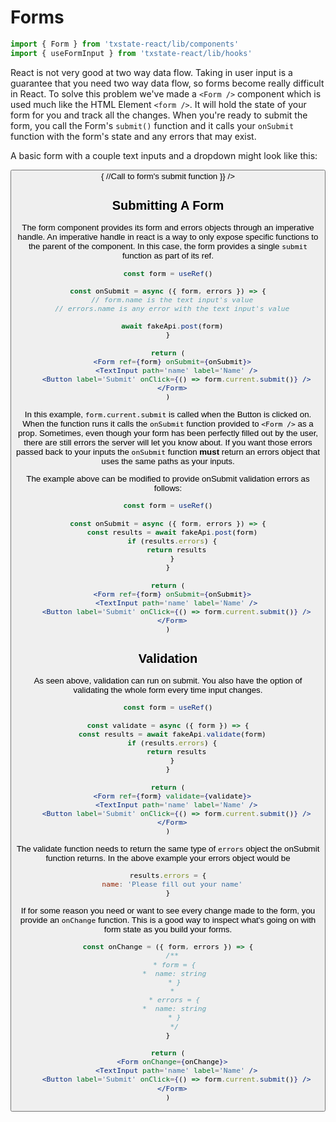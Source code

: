 
<Meta title="Form|Using" components={Form} />

# Forms

```jsx
import { Form } from 'txstate-react/lib/components'
import { useFormInput } from 'txstate-react/lib/hooks'
```

<Props of={Form} />

React is not very good at two way data flow. Taking in user input is a guarantee that you need two way data flow, 
so forms become really difficult in React. To solve this problem we've made a `<Form />` component which is used much 
like the HTML Element `<form />`. It will hold the state of your form for you and track all the changes. When you're ready 
to submit the form, you call the Form's `submit()` function and it calls your `onSubmit` function with the form's state and 
any errors that may exist.

A basic form with a couple text inputs and a dropdown might look like this:

<Preview>
  <Story name='basic form'>
    <Form>
      <Stack spacing={12}>
        <TextInput path='name.first' label='First Name' />
        <TextInput path='name.last' label='Last Name' />
        <Button 
          label='Submit'
          ariaLabel='submit name'
          onClick={() => {
            //Call to form's submit function
          }} 
        />
      </Stack>
    </Form>
  </Story>
</Preview>

## Submitting A Form

The form component provides its form and errors objects through an imperative handle. An imperative handle in react is a way to only 
expose specific functions to the parent of the component. In this case, the form provides a single `submit` function as part of its 
ref.

```jsx
const form = useRef()

const onSubmit = async ({ form, errors }) => {
  // form.name is the text input's value
  // errors.name is any error with the text input's value

  await fakeApi.post(form)
}

return (
  <Form ref={form} onSubmit={onSubmit}>
    <TextInput path='name' label='Name' />
    <Button label='Submit' onClick={() => form.current.submit()} />
  </Form>
)
```

In this example, `form.current.submit` is called when the Button is clicked on. When the function runs it calls the `onSubmit` 
function provided to `<Form />` as a prop. Sometimes, even though your form has been perfectly filled out by the user, 
there are still errors the server will let you know about. If you want those errors passed back to your inputs the `onSubmit`
function **must** return an errors object that uses the same paths as your inputs.

The example above can be modified to provide onSubmit validation errors as follows:

```jsx
const form = useRef()

const onSubmit = async ({ form, errors }) => {
  const results = await fakeApi.post(form)
  if (results.errors) {
    return results
  }
}

return (
  <Form ref={form} onSubmit={onSubmit}>
    <TextInput path='name' label='Name' />
    <Button label='Submit' onClick={() => form.current.submit()} />
  </Form>
)
```

## Validation

As seen above, validation can run on submit. You also have the option of validating the whole form every time input changes.

```jsx
const form = useRef()

const validate = async ({ form }) => {
  const results = await fakeApi.validate(form)
  if (results.errors) {
    return results
  }
}

return (
  <Form ref={form} validate={validate}>
    <TextInput path='name' label='Name' />
    <Button label='Submit' onClick={() => form.current.submit()} />
  </Form>
)
```

The validate function needs to return the same type of `errors` object the onSubmit function returns. In the above example your errors object
would be  
```js
results.errors = {
  name: 'Please fill out your name'
}
```

If for some reason you need or want to see every change made to the form, you provide an `onChange` function.
This is a good way to inspect what's going on with form state as you build your forms. 

```jsx
const onChange = ({ form, errors }) => {
  /**
   * form = {
   *  name: string
   * }
   * 
   * errors = {
   *  name: string
   * }
   */
}

return (
  <Form onChange={onChange}>
    <TextInput path='name' label='Name' />
    <Button label='Submit' onClick={() => form.current.submit()} />
  </Form>
)
```
